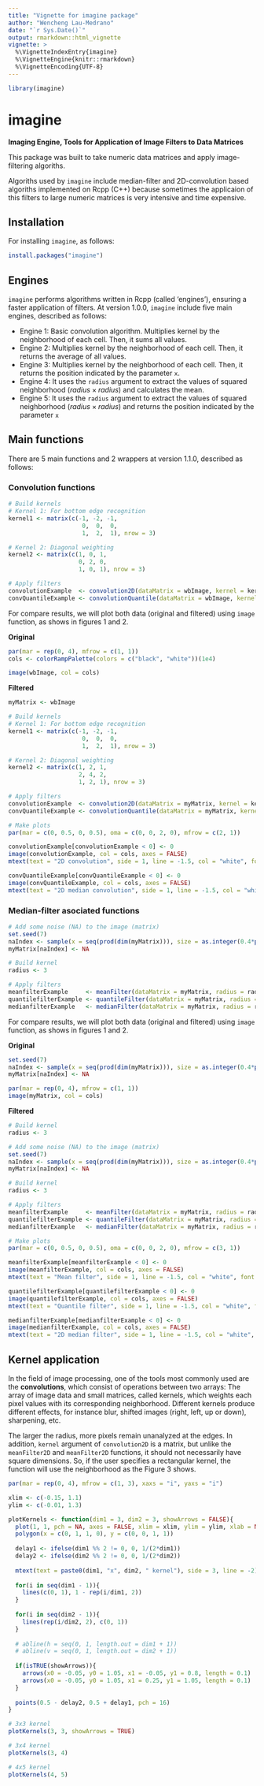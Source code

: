 ```yaml
---
title: "Vignette for imagine package"
author: "Wencheng Lau-Medrano"
date: "`r Sys.Date()`"
output: rmarkdown::html_vignette
vignette: >
  %\VignetteIndexEntry{imagine}
  %\VignetteEngine{knitr::rmarkdown}
  %\VignetteEncoding{UTF-8}
---
```


```r
library(imagine)
```

# imagine

**Imaging Engine, Tools for Application of Image Filters to Data Matrices**

This package was built to take numeric data matrices and apply image-filtering algoriths.

Algoriths used by `imagine` include median-filter and 2D-convolution based algoriths implemented on Rcpp (C++) because sometimes the applicaion of this filters to large numeric matrices is very intensive and time expensive.


## Installation

For installing `imagine`, as follows:

```r
install.packages("imagine")
```

## Engines
`imagine` performs algorithms written in Rcpp (called 'engines'), ensuring a faster application of filters. At version 1.0.0, `imagine` include five main engines, described as follows:

* Engine 1: Basic convolution algorithm. Multiplies kernel by the neighborhood of each cell. Then, it sums all values.
* Engine 2: Multiplies kernel by the neighborhood of each cell. Then, it returns the average of all values.
* Engine 3: Multiplies kernel by the neighborhood of each cell. Then, it returns the position indicated by the parameter `x`.
* Engine 4: It uses the `radius` argument to extract the values of squared neighborhood ($radius \times radius$) and calculates the mean.
* Engine 5: It uses the `radius` argument to extract the values of squared neighborhood ($radius \times radius$) and returns the position indicated by the parameter `x`

## Main functions

There are 5 main functions and 2 wrappers at version 1.1.0, described as follows:

### Convolution functions
```r
# Build kernels
# Kernel 1: For bottom edge recognition
kernel1 <- matrix(c(-1, -2, -1,
                     0,  0,  0,
                     1,  2,  1), nrow = 3)

# Kernel 2: Diagonal weighting
kernel2 <- matrix(c(1, 0, 1,
                    0, 2, 0,
                    1, 0, 1), nrow = 3)

# Apply filters
convolutionExample  <- convolution2D(dataMatrix = wbImage, kernel = kernel1)
convQuantileExample <- convolutionQuantile(dataMatrix = wbImage, kernel = kernel2, x = 0.7)

```

For compare results, we will plot both data (original and filtered) using `image` function, as shows in figures 1 and 2.

**Original**

```r
par(mar = rep(0, 4), mfrow = c(1, 1))
cols <- colorRampPalette(colors = c("black", "white"))(1e4)

image(wbImage, col = cols)
```


**Filtered**

```r

myMatrix <- wbImage

# Build kernels
# Kernel 1: For bottom edge recognition
kernel1 <- matrix(c(-1, -2, -1,
                     0,  0,  0,
                     1,  2,  1), nrow = 3)

# Kernel 2: Diagonal weighting
kernel2 <- matrix(c(1, 2, 1,
                    2, 4, 2,
                    1, 2, 1), nrow = 3)

# Apply filters
convolutionExample  <- convolution2D(dataMatrix = myMatrix, kernel = kernel1)
convQuantileExample <- convolutionQuantile(dataMatrix = myMatrix, kernel = kernel2, x = 0.7)

# Make plots
par(mar = c(0, 0.5, 0, 0.5), oma = c(0, 0, 2, 0), mfrow = c(2, 1))

convolutionExample[convolutionExample < 0] <- 0
image(convolutionExample, col = cols, axes = FALSE)
mtext(text = "2D convolution", side = 1, line = -1.5, col = "white", font = 2, adj = 0.99)

convQuantileExample[convQuantileExample < 0] <- 0
image(convQuantileExample, col = cols, axes = FALSE)
mtext(text = "2D median convolution", side = 1, line = -1.5, col = "white", font = 2, adj = 0.99)
```


### Median-filter asociated functions
```r
# Add some noise (NA) to the image (matrix)
set.seed(7)
naIndex <- sample(x = seq(prod(dim(myMatrix))), size = as.integer(0.4*prod(dim(myMatrix))), replace = FALSE)
myMatrix[naIndex] <- NA

# Build kernel
radius <- 3

# Apply filters
meanfilterExample     <- meanFilter(dataMatrix = myMatrix, radius = radius)
quantilefilterExample <- quantileFilter(dataMatrix = myMatrix, radius = radius, x = 0.1)
medianfilterExample   <- medianFilter(dataMatrix = myMatrix, radius = radius)

```

For compare results, we will plot both data (original and filtered) using `image` function, as shows in figures 1 and 2.

**Original**

```r
set.seed(7)
naIndex <- sample(x = seq(prod(dim(myMatrix))), size = as.integer(0.4*prod(dim(myMatrix))), replace = FALSE)
myMatrix[naIndex] <- NA

par(mar = rep(0, 4), mfrow = c(1, 1))
image(myMatrix, col = cols)
```


**Filtered**

```r
# Build kernel
radius <- 3

# Add some noise (NA) to the image (matrix)
set.seed(7)
naIndex <- sample(x = seq(prod(dim(myMatrix))), size = as.integer(0.4*prod(dim(myMatrix))), replace = FALSE)
myMatrix[naIndex] <- NA

# Build kernel
radius <- 3

# Apply filters
meanfilterExample     <- meanFilter(dataMatrix = myMatrix, radius = radius)
quantilefilterExample <- quantileFilter(dataMatrix = myMatrix, radius = radius, x = 0.1)
medianfilterExample   <- medianFilter(dataMatrix = myMatrix, radius = radius)

# Make plots
par(mar = c(0, 0.5, 0, 0.5), oma = c(0, 0, 2, 0), mfrow = c(3, 1))

meanfilterExample[meanfilterExample < 0] <- 0
image(meanfilterExample, col = cols, axes = FALSE)
mtext(text = "Mean filter", side = 1, line = -1.5, col = "white", font = 2, adj = 0.99)

quantilefilterExample[quantilefilterExample < 0] <- 0
image(quantilefilterExample, col = cols, axes = FALSE)
mtext(text = "Quantile filter", side = 1, line = -1.5, col = "white", font = 2, adj = 0.99)

medianfilterExample[medianfilterExample < 0] <- 0
image(medianfilterExample, col = cols, axes = FALSE)
mtext(text = "2D median filter", side = 1, line = -1.5, col = "white", font = 2, adj = 0.99)
```

## Kernel application

In the field of image processing, one of the tools most commonly used are the **convolutions**, which consist of operations between two arrays: The array of image data and small matrices, called kernels, which weights each pixel values with its corresponding neighborhood. Different kernels produce different effects, for instance blur, shifted images (right, left, up or down), sharpening, etc.

The larger the radius, more pixels remain unanalyzed at the edges. In addition, `kernel` argument of `convolution2D` is a matrix, but unlike the `meanFilter2D` and `meanFilter2D` functions, it should not necessarily have square dimensions. So, if the user specifies a rectangular kernel, the function will use the neighborhood as the Figure 3 shows. 

```r
par(mar = rep(0, 4), mfrow = c(1, 3), xaxs = "i", yaxs = "i")

xlim <- c(-0.15, 1.1)
ylim <- c(-0.01, 1.3)

plotKernels <- function(dim1 = 3, dim2 = 3, showArrows = FALSE){
  plot(1, 1, pch = NA, axes = FALSE, xlim = xlim, ylim = ylim, xlab = NA, ylab = NA)
  polygon(x = c(0, 1, 1, 0), y = c(0, 0, 1, 1))
  
  delay1 <- ifelse(dim1 %% 2 != 0, 0, 1/(2*dim1))
  delay2 <- ifelse(dim2 %% 2 != 0, 0, 1/(2*dim2))
  
  mtext(text = paste0(dim1, "x", dim2, " kernel"), side = 3, line = -2)
  
  for(i in seq(dim1 - 1)){
    lines(c(0, 1), 1 - rep(i/dim1, 2))
  }
  
  for(i in seq(dim2 - 1)){
    lines(rep(i/dim2, 2), c(0, 1))
  }
  
  # abline(h = seq(0, 1, length.out = dim1 + 1))
  # abline(v = seq(0, 1, length.out = dim2 + 1))
  
  if(isTRUE(showArrows)){
    arrows(x0 = -0.05, y0 = 1.05, x1 = -0.05, y1 = 0.8, length = 0.1)
    arrows(x0 = -0.05, y0 = 1.05, x1 = 0.25, y1 = 1.05, length = 0.1)
  }
  
  points(0.5 - delay2, 0.5 + delay1, pch = 16)
}

# 3x3 kernel
plotKernels(3, 3, showArrows = TRUE)

# 3x4 kernel
plotKernels(3, 4)

# 4x5 kernel
plotKernels(4, 5)
```



